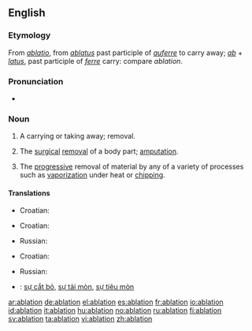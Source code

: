 ==English==

===Etymology===
From {{etyl|la}} ''[[ablatio]]'', from ''[[ablatus]]'' past participle of ''[[auferre]]'' to carry away; ''[[ab]]'' + ''[[latus]]'', past participle of ''[[ferre]]'' carry: compare {{etyl|fr}} ''ablation''.

===Pronunciation===
* {{rhymes|eɪʃǝn}}

===Noun===
{{wikipedia}}
{{en-noun}}

# A carrying or taking away; removal.
# {{medicine}} The [[surgical]] [[removal]] of a body part; [[amputation]].
# {{sciences}} The [[progressive]] removal of material by any of a variety of processes such as [[vaporization]] under heat or [[chipping]].

====Translations====
{{trans-top|removal}}
* Croatian: {{t-|hr|ablacija|f}}
{{trans-mid}}
{{trans-bottom}}

{{trans-top|amputation}}
* Croatian: {{t-|hr|ablacija|f}}
{{trans-mid}}
* Russian: {{t+|ru|ампутация|f|sc=Cyrl}}
{{trans-bottom}}

{{trans-top|progressive removal of material}}
* Croatian: {{t-|hr|ablacija|f}}
{{trans-mid}}
* Russian: {{t+|ru|абляция|f|sc=Cyrl}}
{{trans-bottom}}

{{checktrans-top}}
* {{ttbc|Vietnamese}}: [[sự cắt bỏ]], [[sự tải mòn]], [[sự tiêu mòn]]
{{trans-bottom}}

[[ar:ablation]]
[[de:ablation]]
[[el:ablation]]
[[es:ablation]]
[[fr:ablation]]
[[io:ablation]]
[[id:ablation]]
[[it:ablation]]
[[hu:ablation]]
[[no:ablation]]
[[ru:ablation]]
[[fi:ablation]]
[[sv:ablation]]
[[ta:ablation]]
[[vi:ablation]]
[[zh:ablation]]